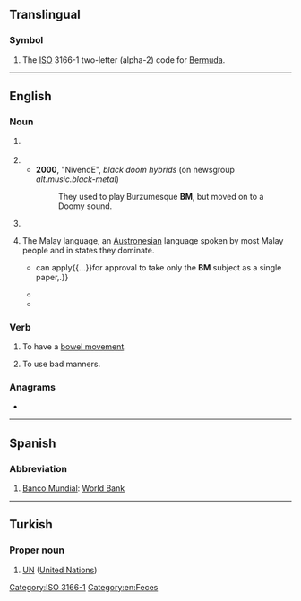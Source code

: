 {{also|bm|.bm|bm.}}
==Translingual==

===Symbol===
{{head|mul|symbol}}

# The [[ISO]] 3166-1 two-letter (alpha-2) code for [[Bermuda]].

[[Category:ISO 3166-1]]

----

==English==

===Noun===
{{en-noun|?}}

# {{lb|en|euphemism}} {{initialism of|bowel movement|lang=en}}
# {{initialism of|black metal|lang=en}}
#* '''2000''', "NivendE", ''black doom hybrids'' (on newsgroup ''alt.music.black-metal'')
#*: They used to play Burzumesque '''BM''', but moved on to a Doomy sound.
# {{initialism of|bad manners|lang=en}}
# {{lb|en|uncountable|Malaysia}} The Malay language, an [[Austronesian]] language spoken by most Malay people and in states they dominate.
#* {{quote-journal|year=2017|work=[[w:The Star (Malaysia)|The Star]]|title=‘Medical grads with O Level need only take SPM BM’|url=https://www.thestar.com.my/news/nation/2017/07/03/medical-grads-with-o-level-need-only-take-spm-bm/#ihH38USyk7Qfk0eH.99
|passage=Individual candidates{{...}}can apply{{...}}for approval to take only the '''BM''' subject as a single paper,{{nb...}}.}}
#* {{quote-journal|year=2018|author=Natasha Joibi|work=[[w:The Star (Malaysia)|The Star]]|title=Kadir Jasin: Language proficiency important, Malay children's command of BM weak|url=https://www.thestar.com.my/news/nation/2018/12/03/kadir-jasin-language-proficiency-important-malay-childrens-command-of-bm-weak/#8aePhhYXvqJlA9Mw.99|passage=Kadir explained that language proficiency, be it in '''BM''' or English, was important.}}
#* {{quote-journal|year=2018|author=Ibrahim Isa|quotee=Maszlee Malik|title=Education Ministry proposes weekly BM and English days|work=[[w:New Straits Times|The New Straits Times]]|url=https://www.nst.com.my/news/nation/2018/07/390735/education-ministry-proposes-weekly-bm-and-english-days|passage=“Thursday will be made the day to use '''BM'''{{nb...}}.”}}

===Verb===
{{en-verb}}

# {{lb|en|euphemism}} To have a [[bowel movement]].
# {{lb|en|computer games}} To use bad manners.

===Anagrams===
* {{anagrams|en|a=bm|M.B.|MB|Mb}}

[[Category:en:Feces]]

----

==Spanish==

===Abbreviation===
{{rfc-header|Abbreviation}}
{{head|es|abbreviation}}

# [[Banco Mundial]]: [[World Bank]]

----

==Turkish==

===Proper noun===
{{head|tr|proper noun}}

# {{initialism of|Birleşmiş Milletler|lang=tr}} [[UN]] ([[United Nations]])
